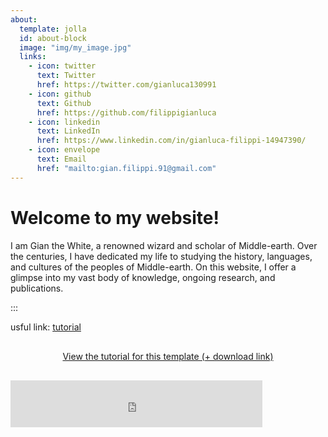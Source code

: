 ```yaml
---
about:
  template: jolla
  id: about-block
  image: "img/my_image.jpg"
  links:
    - icon: twitter
      text: Twitter
      href: https://twitter.com/gianluca130991
    - icon: github
      text: Github
      href: https://github.com/filippigianluca
    - icon: linkedin
      text: LinkedIn
      href: https://www.linkedin.com/in/gianluca-filippi-14947390/
    - icon: envelope
      text: Email
      href: "mailto:gian.filippi.91@gmail.com"  
---
```


::: {#about-block}
:::

# Welcome to my website!

I am Gian the White, a renowned wizard and scholar of Middle-earth. Over the centuries, I have dedicated my life to studying the history, languages, and cultures of the peoples of Middle-earth. On this website, I offer a glimpse into my vast body of knowledge, ongoing research, and publications.






:::

usful link: [tutorial](https://albert-rapp.de/posts/13_quarto_blog_writing_guide/13_quarto_blog_writing_guide.html)

```{=html}
<div  style="margin: 30px; text-align: center;">
<a class="btn btn-primary" href="https://www.linkedin.com/in/gianluca-filippi-14947390/" role="button" target="_blank" style="padding: 15px 30px;">View the tutorial for this template (+ download link)</a>
</div>
```


<iframe src="https://embeds.beehiiv.com/9232d2a2-6e85-4beb-b8ed-1de94e9e4f01?slim=true" data-test-id="beehiiv-embed" frameborder="0" scrolling="no" style="margin: 0; border-radius: 0px !important; background-color: transparent; height: 75px;width:80%"></iframe>